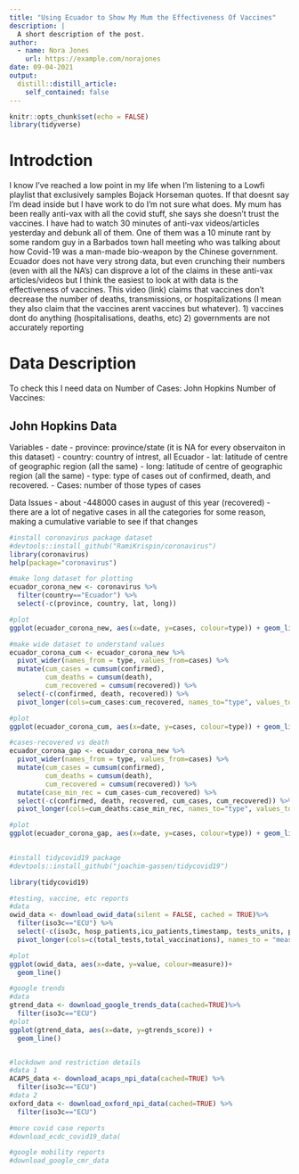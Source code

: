 ```yaml
---
title: "Using Ecuador to Show My Mum the Effectiveness Of Vaccines"
description: |
  A short description of the post.
author:
  - name: Nora Jones
    url: https://example.com/norajones
date: 09-04-2021
output:
  distill::distill_article:
    self_contained: false
---
```

```r
knitr::opts_chunk$set(echo = FALSE)
library(tidyverse)
```

# Introdction
I know I've reached a low point in my life when I'm listening to a Lowfi playlist that exclusively samples Bojack Horseman quotes. If that doesnt say I'm dead inside but I have work to do I'm not sure what does. My mum has been really anti-vax with all the covid stuff, she says she doesn't trust the vaccines. I have had to watch 30 minutes of anti-vax videos/articles yesterday and debunk all of them. One of them was a 10 minute rant by some random guy in a Barbados town hall meeting who was talking about how Covid-19 was a man-made bio-weapon by the Chinese government. Ecuador does not have very strong data, but even crunching their numbers (even with all the NA's) can disprove a lot of the claims in these anti-vax articles/videos but I think the easiest to look at with data is the effectiveness of vaccines. This video (link) claims that vaccines don't decrease the number of deaths, transmissions, or hospitalizations (I mean they also claim that the vaccines arent vaccines but whatever).
1) vaccines dont do anything (hospitalisations, deaths, etc)
2) governments are not accurately reporting


# Data Description
To check this I need data on
Number of Cases: John Hopkins
Number of Vaccines: 

## John Hopkins Data
Variables
- date
- province: province/state (it is NA for every observaiton in this dataset)
- country: country of intrest, all Ecuador
- lat: latitude of centre of geographic region (all the same)
- long: latitude of centre of geographic region (all the same)
- type: type of cases out of confirmed, death, and recovered.
- Cases: number of those types of cases

Data Issues
- about -448000 cases in august of this year (recovered)
- there are a lot of negative cases in all the categories for some reason, making a cumulative variable to see if that changes

```r
#install coronavirus package dataset
#devtools::install_github("RamiKrispin/coronavirus")
library(coronavirus)
help(package="coronavirus")

#make long dataset for plotting
ecuador_corona_new <- coronavirus %>%
  filter(country=="Ecuador") %>%
  select(-c(province, country, lat, long))

#plot
ggplot(ecuador_corona_new, aes(x=date, y=cases, colour=type)) + geom_line()

#make wide dataset to understand values
ecuador_corona_cum <- ecuador_corona_new %>%
  pivot_wider(names_from = type, values_from=cases) %>%
  mutate(cum_cases = cumsum(confirmed),
         cum_deaths = cumsum(death),
         cum_recovered = cumsum(recovered)) %>%
  select(-c(confirmed, death, recovered)) %>%
  pivot_longer(cols=cum_cases:cum_recovered, names_to="type", values_to = "cases")

#plot
ggplot(ecuador_corona_cum, aes(x=date, y=cases, colour=type)) + geom_line()

#cases-recovered vs death
ecuador_corona_gap <- ecuador_corona_new %>%
  pivot_wider(names_from = type, values_from=cases) %>%
  mutate(cum_cases = cumsum(confirmed),
         cum_deaths = cumsum(death),
         cum_recovered = cumsum(recovered)) %>%
  mutate(case_min_rec = cum_cases-cum_recovered) %>%
  select(-c(confirmed, death, recovered, cum_cases, cum_recovered)) %>%
  pivot_longer(cols=cum_deaths:case_min_rec, names_to="type", values_to = "cases")

#plot
ggplot(ecuador_corona_gap, aes(x=date, y=cases, colour=type)) + geom_line()
  
```


```r
#install tidycovid19 package
#devtools::install_github("joachim-gassen/tidycovid19")

library(tidycovid19)

#testing, vaccine, etc reports
#data
owid_data <- download_owid_data(silent = FALSE, cached = TRUE)%>%
  filter(iso3c=="ECU") %>%
  select(-c(iso3c, hosp_patients,icu_patients,timestamp, tests_units, positive_rate)) %>%
  pivot_longer(cols=c(total_tests,total_vaccinations), names_to = "measure", values_to = "value")

#plot
ggplot(owid_data, aes(x=date, y=value, colour=measure))+
  geom_line()

#google trends
#data
gtrend_data <- download_google_trends_data(cached=TRUE)%>%
  filter(iso3c=="ECU")
#plot
ggplot(gtrend_data, aes(x=date, y=gtrends_score)) +
  geom_line()


#lockdown and restriction details
#data 1
ACAPS_data <- download_acaps_npi_data(cached=TRUE) %>%
  filter(iso3c=="ECU")
#data 2
oxford_data <- download_oxford_npi_data(cached=TRUE) %>%
  filter(iso3c=="ECU")

#more covid case reports
#download_ecdc_covid19_data(

#google mobility reports
#download_google_cmr_data

```


